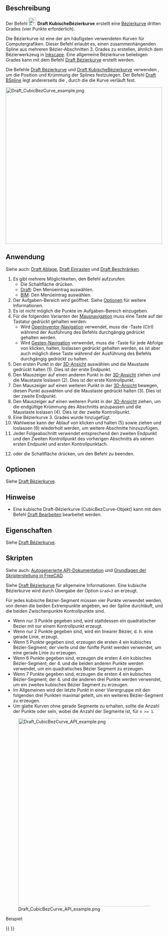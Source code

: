 <languages/>

{{Docnav/de
|[[Draft_BSpline/de|BSpline]]
|[[Draft_BezCurve/de|Bézierkurve]]
|[[Draft_Workbench/de|Draft]]
|IconL=Draft_BSpline.svg
|IconR=Draft_BezCurve.svg
|IconC=Workbench_Draft.svg
}}

{{GuiCommand/de
|Name=Draft CubicBezCurve
|Name/de=Draft KubischeBézierkurve
|MenuLocation=Zeichnen → Bézierwerkzeuge → Kubische Bézierkurve<br>2D-Entwurf → Kubische Bézierkurve
|Workbenches=[[Draft_Workbench/de|Draft]], [[BIM_Workbench/de|BIM]]
|Version=0.19
|SeeAlso=[[Draft_BezCurve/de|Draft Bézierkurve]], [[Draft_BSpline/de|Draft BSpline]], 
}}

<span id="Description"></span>
==Beschreibung==

Der Befehl [[Image:Draft_CubicBezCurve.svg|24px]] '''Draft KubischeBézierkurve''' erstellt eine [https://de.wikipedia.org/wiki/B%C3%A9zierkurve Bézierkurve] dritten Grades (vier Punkte erforderlich).

Die Bézierkurve ist eine der am häufigsten verwendeten Kurven für Computergrafiken. Dieser Befehl erlaubt es, einen zusammenhängenden Spline aus mehreren Bézier-Abschnitten 3. Grades zu erstellen, ähnlich dem Bézierwerkzeug in [https://inkscape.org/ Inkscape]. Eine allgemeine Bézierkurve beliebigen Grades kann mit dem Befehl [[Draft_BezCurve/de|Draft Bézierkurve]] erstellt werden.

Die Befehle [[Draft_BezCurve/de|Draft Bézierkurve]] und [[Draft CubicBezCurve/de|Draft KubischeBézierkurve]] verwenden {{Emphasis|Kontrollpunkte}}, um die Position und Krümmung der Splines festzulegen. 
Der Befehl [[Draft_BSpline/de|Draft BSpline]] legt andererseits die {{Emphasis|genauen Punkte}}, durch die die Kurve verläuft fest.

[[File:Draft_CubicBezCurve_example.png|500px]]
{{Caption|Spline, definiert durch drei kubische Bézier-Abschnitte. Der erste Abschnitt wird durch vier Punkte definiert. Nachfolgende Abschnitte verwenden zwei Punkte aus dem vorherigen Abschnitt wieder und benötigen daher nur zwei weitere Punkte.}}

<span id="Usage"></span>
==Anwendung==

Siehe auch: [[Draft_Tray/de|Draft Ablage]], [[Draft_Snap/de|Draft Einrasten]] und [[Draft_Constrain/de|Draft Beschränken]].

# Es gibt mehrere Möglichkeiten, den Befehl aufzurufen:
#* Die Schaltfläche {{Button|[[Image:Draft_CubicBezCurve.svg|16px]] [[Draft_CubicBezCurve/de|Kubische Bézierkurve]]}} drücken.
#* [[Draft_Workbench/de|Draft]]: Den Menüeintrag {{MenuCommand|Zeichnen → Bézierwerkzeuge → [[Image:Draft_CubicBezCurve.svg|16px]] Kubische Bézierkurve}} auswählen.
#* [[BIM_Workbench/de|BIM]]: Den Menüeintrag {{MenuCommand|2D-Entwurf → [[Image:Draft_CubicBezCurve.svg|16px]] Kubische Bézierkurve}} auswählen.
# Der Aufgaben-Bereich {{MenuCommand|Kubische Bézierkurve}} wird geöffnet. Siehe [[#Optionen|Optionen]] für weitere Informationen.
# Es ist nicht möglich die Punkte im Aufgaben-Bereich einzugeben.
# Für die folgenden Varianten der [[Mouse_navigation/de| Mausnavigation]] muss eine Taste auf der Tastatur gedrückt gehalten werden:
#* Wird  [[Mouse_navigation/de#OpenInventor_Navigation|OpenInventor-Navigation]] verwendet, muss die {{KEY|Strg}}-Taste (Ctrl) während der Ausführung des Befehls durchgängig gedrückt gehalten werden.
#*Wird [[Mouse_navigation/de#Gesture_Navigation|Gesten-Navigation]] verwendet, muss die {{KEY|Alt}}-Taste für jede Abfolge von klicken, halten, loslassen gedrückt gehalten werden, es ist aber auch möglich diese Taste während der Ausführung des Befehls durchgängig gedrückt zu halten.
# Den ersten Punkt in der [[3D_View/de|3D-Ansicht]] auswählen und die Maustaste gedrückt halten (1). Dies ist der erste Endpunkt.
# Den Mauszeiger auf einen anderen Punkt in der [[3D_View|3D-Ansicht]] ziehen und die Maustaste loslasen (2). Dies ist der erste Kontrollpunkt.
#  Den Mauszeiger auf einen weiteren Punkt in der [[3D_View|3D-Ansicht]] bewegen, diesen Punkt auswählen und die Maustaste gedrückt halten (3). Dies ist der zweite Endpunkt.
# Den Mauszeiger auf einen weiteren Punkt in der [[3D_View|3D-Ansicht]] ziehen, um die endgültige Krümmung des Abschnitts anzupassen und die Maustaste loslasen (4). Dies ist der zweite Kontrollpunkt.
# Eine Bézierkurve 3. Grades wurde hinzugefügt.
# Wahlweise kann der Ablauf von klicken und halten (5) sowie ziehen und loslassen (6) wiederholt werden, um weitere Abschnitte hinzuzufügen.
# Jeder Folgeabschnitt verwendet entsprechend den zweiten Endpunkt und den Zweiten Kontrollpunkt des vorherigen Abschnitts als seinen ersten Endpunkt und ersten Kontrollpunktach.
# {{KEY|Esc}} oder die Schaltfläche {{Button|Schließen}} drücken, um den Befehl zu beenden.

<span id="Options"></span>
==Optionen==

Siehe [[Draft_BezCurve/de#Optionen|Draft Bézierkurve]].

<span id="Notes"></span>
== Hinweise ==

* Eine kubische Draft-Bézierkurve (CubicBezCurve-Objekt) kann mit dem Befehl [[Draft_Edit/de|Draft Bearbeiten]] bearbeitet werden.

<span id="Properties"></span>
==Eigenschaften==

Siehe [[Draft_BezCurve/de#Eigenschaften|Draft Bézierkurve]].

<span id="Scripting"></span>
==Skripten==

Siehe auch: [https://freecad.github.io/SourceDoc/ Autogenerierte API-Dokumentation] und [[FreeCAD_Scripting_Basics/de|Grundlagen der Skripterstellung in FreeCAD]].

Siehe [[Draft_BezCurve/de|Draft Bézierkurve]] für allgemeine Informationen. Eine kubische Bézierkurve wird durch Übergabe der Option <code>Grad=3</code> an {{incode|makeBezCurve()}} erzeugt.

Für jedes kubische Bézier-Segment müssen vier Punkte verwendet werden, von denen die beiden Extrempunkte angeben, wo der Spline durchläuft, und die beiden Zwischenpunkte Kontrollpunkte sind.
* Wenn nur 3 Punkte gegeben sind, wird stattdessen ein quadratischer Bezier mit nur einem Kontrollpunkt erzeugt.
* Wenn nur 2 Punkte gegeben sind, wird ein linearer Bézier, d. h. eine gerade Linie, erzeugt.
* Wenn 5 Punkte gegeben sind, erzeugen die ersten 4 ein kubisches Bézier-Segment; der vierte und der fünfte Punkt werden verwendet, um eine gerade Linie zu erzeugen.
* Wenn 6 Punkte gegeben sind, erzeugen die ersten 4 ein kubisches Bézier-Segment; der 4. und die beiden anderen Punkte werden verwendet, um ein quadratisches Bézier Segment zu erzeugen.
* Wenn 7 Punkte gegeben sind, erzeugen die ersten 4 ein kubisches Bézier-Segment; der 4. und die anderen drei Punkte werden verwendet, um ein zweites kubisches Bézier Segment zu erzeugen.
* Im Allgemeinen wird der letzte Punkt in einer Vierergruppe mit den folgenden drei Punkten maximal geteilt, um ein weiteres Bézier-Segment zu erzeugen.
* Um glatte Kurven ohne gerade Segmente zu erhalten, sollte die Anzahl der Punkte {{incode|3n + 1}} oder {{incode|3n}} sein, wobei {{incode|n}} die Anzahl der Segmente ist, für <code>n >= 1</code>.

[[File:Draft_CubicBezCurve_API_example.png|600px]]

{{Caption|Beispiele für Bézierkurven, die unter Verwendung von 2, 3, 4, 5, 6, 7 und 8 Punkten erstellt wurden. Die durchgezogenen Linien stellen kubische Béziersegmente dar; die anderen Linien sind quadratisch oder linear.}}

Beispiel:

{{Code|code=
import FreeCAD as App
import Draft

doc = App.newDocument()

p1 = App.Vector(-3500, 0, 0)
p2 = App.Vector(-3000, 2000, 0)
p3 = App.Vector(-1100, 2000, 0)
p4 = App.Vector(0, 0, 0)

p5 = App.Vector(1500, -2000, 0)
p6 = App.Vector(3000, -1500, 0)
p7 = App.Vector(5000, 0, 0)
p8 = App.Vector(6000, 1500, 0)
rot = App.Rotation()

c1 = Draft.make_circle(100, placement=App.Placement(p1, rot), face=False)
c1.Label = "B1_E1"
c2 = Draft.make_circle(50, placement=App.Placement(p2, rot), face=True)
c2.Label = "B1_c1"
c3 = Draft.make_circle(50, placement=App.Placement(p3, rot), face=True)
c3.Label = "B1_c2"
c4 = Draft.make_circle(100, placement=App.Placement(p4, rot), face=False)
c4.Label = "B1_E2"
c5 = Draft.make_circle(50, placement=App.Placement(p5, rot), face=True)
c5.Label = "B2_c3"
c6 = Draft.make_circle(50, placement=App.Placement(p6, rot), face=True)
c6.Label = "B2_c4"
c7 = Draft.make_circle(100, placement=App.Placement(p7, rot), face=False)
c7.Label = "B2_E3"
c8 = Draft.make_circle(50, placement=App.Placement(p8, rot), face=True)
c8.Label = "B3_c5"

doc.recompute()

B1 = Draft.make_bezcurve([p1, p2], degree=3)
B1.Label = "B_lin"
B1.ViewObject.DrawStyle = "Dashed"

B2 = Draft.make_bezcurve([p1, p2, p3], degree=3)
B2.Label = "B_quad"
B2.ViewObject.DrawStyle = "Dotted"

B3 = Draft.make_bezcurve([p1, p2, p3, p4], degree=3)
B3.Label = "B_cub"
B3.ViewObject.LineWidth = 4

B4 = Draft.make_bezcurve([p1, p2, p3, p4, p5], degree=3)
B4.Label = "B_cub+lin"
B4.ViewObject.DrawStyle = "Dashed"

B5 = Draft.make_bezcurve([p1, p2, p3, p4, p5, p6], degree=3)
B5.Label = "B_cub+quad"
B5.ViewObject.DrawStyle = "Dotted"

B6 = Draft.make_bezcurve([p1, p2, p3, p4, p5, p6, p7], degree=3)
B6.Label = "B_cub+cub"
B6.ViewObject.LineWidth = 2

B7 = Draft.make_bezcurve([p1, p2, p3, p4, p5, p6, p7, p8], degree=3)
B7.Label = "B_cub+cub+lin"
B7.ViewObject.DrawStyle = "Dashed"

doc.recompute()
}}


{{Docnav/de
|[[Draft_BSpline/de|BSpline]]
|[[Draft_BezCurve/de|Bézierkurve]]
|[[Draft_Workbench/de|Draft]]
|IconL=Draft_BSpline.svg
|IconR=Draft_BezCurve.svg
|IconC=Workbench_Draft.svg
}}

{{Draft Tools navi{{#translation:}}}}
{{Userdocnavi{{#translation:}}}}